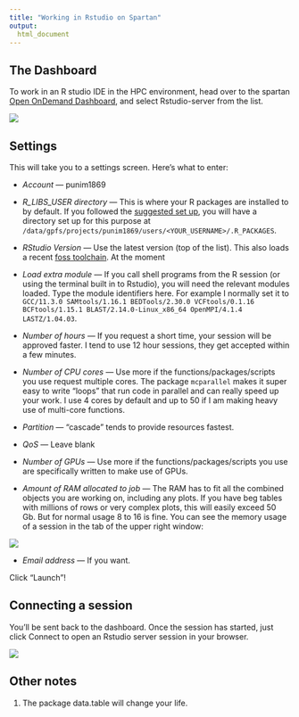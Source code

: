---
title: "Working in Rstudio on Spartan"
output:
  html_document
---

## The Dashboard

To work in an R studio IDE in the HPC environment, head over to the spartan [Open OnDemand Dashboard](https://spartan-ood.hpc.unimelb.edu.au/pun/sys/dashboard/batch_connect/sessions), and select Rstudio-server from the list.

![](images/ondemandR.png)

## Settings

This will take you to a settings screen. Here's what to enter:

- *Account* --- punim1869

- *R_LIBS_USER directory* --- This is where your R packages are installed to by default. If you followed the [suggested set up](./getting_started.html), you will have a directory set up for this purpose at `/data/gpfs/projects/punim1869/users/<YOUR_USERNAME>/.R_PACKAGES`.

- *RStudio Version* --- Use the latest version (top of the list). This also loads a recent [foss toolchain](tutorial_module.html).
 At the moment 
- *Load extra module* --- If you call shell programs from the R session (or using the terminal built in to Rstudio), you will need the relevant modules loaded. Type the module identifiers here. For example I normally set it to `GCC/11.3.0 SAMtools/1.16.1 BEDTools/2.30.0 VCFtools/0.1.16 BCFtools/1.15.1 BLAST/2.14.0-Linux_x86_64 OpenMPI/4.1.4 LASTZ/1.04.03`.

- *Number of hours* --- If you request a short time, your session will be approved faster. I tend to use 12 hour sessions, they get accepted within a few minutes.

- *Number of CPU cores* --- Use more if the functions/packages/scripts you use request multiple cores. The package `mcparallel` makes it super easy to write "loops" that run code in parallel and can really speed up your work. I use 4 cores by default and up to 50 if I am making heavy use of multi-core functions.

- *Partition* --- "cascade" tends to provide resources fastest.

- *QoS* --- Leave blank

- *Number of GPUs* --- Use more if the functions/packages/scripts you use are specifically written to make use of GPUs.

- *Amount of RAM allocated to job* --- The RAM has to fit all the combined objects you are working on, including any plots. If you have beg tables with millions of rows or very complex plots, this will easily exceed 50 Gb. But for normal usage 8 to 16 is fine. You can see the memory usage of a session in the <environment> tab of the upper right window:

![](images/RRam.png)

- *Email address* --- If you want.

Click "Launch"!

## Connecting a session

You'll be sent back to the dashboard. Once the session has started, just click Connect to open an Rstudio server session in your browser.

![](images/Rinteractives.png)

## Other notes

1) The package data.table will change your life.